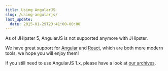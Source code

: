 ```yaml
---
title: Using AngularJS
slug: /using-angularjs/
last_update:
  date: 2015-01-29T23:41:00-00:00
---
```


As of JHipster 5, AngularJS is not supported anymore with JHipster.

We have great support for [Angular](/using-angular) and [React](/using-react), which are both more modern tools, we hope you will enjoy them!

If you still need to use AngularJS 1.x, please have a look at [our archives](https://www.jhipster.tech/documentation-archive/).
